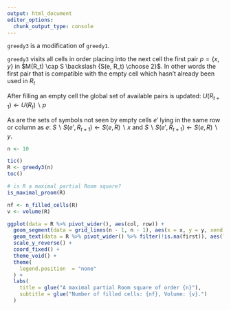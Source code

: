 ```yaml
---
output: html_document
editor_options: 
  chunk_output_type: console
---
```


`greedy3`
is a modification of
`greedy1`.

`greedy3`
visits
all cells in order placing into the next cell
the first pair
$p = \{x, y\}$
in
$M(R_t) \cap S \backslash {S(e, R_t) \choose 2}$.
In other words the
first pair that is compatible
with the empty cell
which hasn't already been used
in
$R_t$

After filling an empty cell the global set of available
pairs is updated:
$U(R_{t + 1}) \leftarrow U(R_t)\backslash p$

As are the sets of symbols
not seen by empty cells
$e\prime$
lying in the same row
or column
as $e$:
$S\backslash S(e\prime, R_{t + 1}) \leftarrow S(e, R) \backslash {x}$
and
$S\backslash S(e\prime, R_{t + 1}) \leftarrow S(e, R) \backslash {y}$.

```r
n <- 10

tic()
R <- greedy3(n)
toc()
```

```r
# is R a maximal partial Room square?
is_maximal_proom(R)
```

```r
nf <- n_filled_cells(R)
v <- volume(R)

ggplot(data = R %>% pivot_wider(), aes(col, row)) +
  geom_segment(data = grid_lines(n - 1, n - 1), aes(x = x, y = y, xend = xend, yend = yend), linewidth = .1) +
  geom_text(data = R %>% pivot_wider() %>% filter(!is.na(first)), aes(label = paste(first, second, sep = ","))) +
  scale_y_reverse() +
  coord_fixed() + 
  theme_void() +
  theme(
    legend.position  = "none"
  ) +
  labs(
    title = glue("A maximal partial Room square of order {n}"),
    subtitle = glue("Number of filled cells: {nf}, Volume: {v}.")
  )
```
